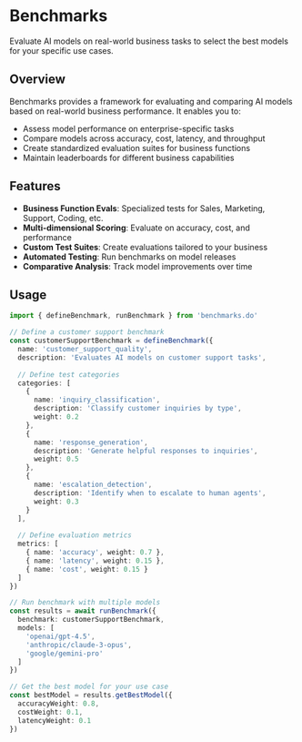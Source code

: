 # Benchmarks

Evaluate AI models on real-world business tasks to select the best models for your specific use cases.

## Overview

Benchmarks provides a framework for evaluating and comparing AI models based on real-world business performance. It enables you to:

- Assess model performance on enterprise-specific tasks
- Compare models across accuracy, cost, latency, and throughput
- Create standardized evaluation suites for business functions
- Maintain leaderboards for different business capabilities

## Features

- **Business Function Evals**: Specialized tests for Sales, Marketing, Support, Coding, etc.
- **Multi-dimensional Scoring**: Evaluate on accuracy, cost, and performance
- **Custom Test Suites**: Create evaluations tailored to your business
- **Automated Testing**: Run benchmarks on model releases
- **Comparative Analysis**: Track model improvements over time

## Usage

```typescript
import { defineBenchmark, runBenchmark } from 'benchmarks.do'

// Define a customer support benchmark
const customerSupportBenchmark = defineBenchmark({
  name: 'customer_support_quality',
  description: 'Evaluates AI models on customer support tasks',
  
  // Define test categories
  categories: [
    {
      name: 'inquiry_classification',
      description: 'Classify customer inquiries by type',
      weight: 0.2
    },
    {
      name: 'response_generation',
      description: 'Generate helpful responses to inquiries',
      weight: 0.5
    },
    {
      name: 'escalation_detection',
      description: 'Identify when to escalate to human agents',
      weight: 0.3
    }
  ],
  
  // Define evaluation metrics
  metrics: [
    { name: 'accuracy', weight: 0.7 },
    { name: 'latency', weight: 0.15 },
    { name: 'cost', weight: 0.15 }
  ]
})

// Run benchmark with multiple models
const results = await runBenchmark({
  benchmark: customerSupportBenchmark,
  models: [
    'openai/gpt-4.5',
    'anthropic/claude-3-opus',
    'google/gemini-pro'
  ]
})

// Get the best model for your use case
const bestModel = results.getBestModel({
  accuracyWeight: 0.8,
  costWeight: 0.1,
  latencyWeight: 0.1
})
```
